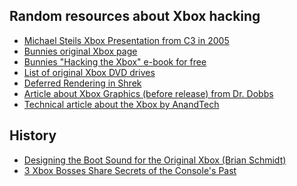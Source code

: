 == Random resources about Xbox hacking ==
* [https://events.ccc.de/congress/2005/fahrplan/attachments/591-paper_xbox.pdf Michael Steils Xbox Presentation from C3 in 2005]
* [http://www.bunniestudios.com/bunnie/proj/anatak/xboxmod.html Bunnies original Xbox page]
* [https://www.nostarch.com/xboxfree Bunnies "Hacking the Xbox" e-book for free]
* [http://web.archive.org/web/20151026074806/http://home.comcast.net/~admiral_powerslave/dvddrives.html List of original Xbox DVD drives]
* [https://sites.google.com/site/richgel99/home Deferred Rendering in Shrek]
* [https://web-beta.archive.org/web/20010827184126/ddj.com/articles/2000/0008/0008a/0008a.htm?topic=graphics Article about Xbox Graphics (before release) from Dr. Dobbs]
* [http://www.anandtech.com/show/853 Technical article about the Xbox by AnandTech]

== History ==
* [http://www.gamasutra.com/blogs/BrianSchmidt/20111117/90625/Designing_the_Boot_Sound_for_the_Original_Xbox.php Designing the Boot Sound for the Original Xbox (Brian Schmidt)]
* [https://www.youtube.com/watch?v=rUODlNffWmU 3 Xbox Bosses Share Secrets of the Console's Past]